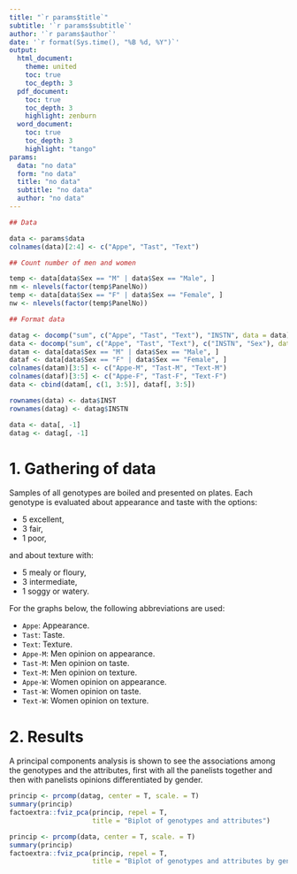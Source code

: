 ```yaml
---
title: "`r params$title`"
subtitle: '`r params$subtitle`'
author: '`r params$author`'
date: '`r format(Sys.time(), "%B %d, %Y")`'
output: 
  html_document:
    theme: united
    toc: true
    toc_depth: 3
  pdf_document:
    toc: true
    toc_depth: 3
    highlight: zenburn
  word_document:
    toc: true
    toc_depth: 3
    highlight: "tango"
params:
  data: "no data"
  form: "no data"
  title: "no data"
  subtitle: "no data"
  author: "no data"
---
```


```r

## Data

data <- params$data
colnames(data)[2:4] <- c("Appe", "Tast", "Text")

## Count number of men and women

temp <- data[data$Sex == "M" | data$Sex == "Male", ]
nm <- nlevels(factor(temp$PanelNo))
temp <- data[data$Sex == "F" | data$Sex == "Female", ]
nw <- nlevels(factor(temp$PanelNo))

## Format data

datag <- docomp("sum", c("Appe", "Tast", "Text"), "INSTN", data = data)
data <- docomp("sum", c("Appe", "Tast", "Text"), c("INSTN", "Sex"), data = data)
datam <- data[data$Sex == "M" | data$Sex == "Male", ]
dataf <- data[data$Sex == "F" | data$Sex == "Female", ]
colnames(datam)[3:5] <- c("Appe-M", "Tast-M", "Text-M")
colnames(dataf)[3:5] <- c("Appe-F", "Tast-F", "Text-F")
data <- cbind(datam[, c(1, 3:5)], dataf[, 3:5])

rownames(data) <- data$INST
rownames(datag) <- datag$INSTN

data <- data[, -1]
datag <- datag[, -1]

```

# 1. Gathering of data

Samples of all genotypes are boiled and presented on plates. Each genotype is evaluated about appearance and taste with the options:

- 5 excellent,
- 3 fair,
- 1 poor,

and about texture with:

- 5 mealy or floury,
- 3 intermediate,
- 1 soggy or watery.

For the graphs below, the following abbreviations are used:

- `Appe`: Appearance.
- `Tast`: Taste.
- `Text`: Texture.
- `Appe-M`: Men opinion on appearance.
- `Tast-M`: Men opinion on taste.
- `Text-M`: Men opinion on texture.
- `Appe-W`: Women opinion on appearance.
- `Tast-W`: Women opinion on taste.
- `Text-W`: Women opinion on texture.

# 2. Results

A principal components analysis is shown to see the associations among the genotypes and the attributes, first with all the panelists together and then with panelists opinions differentiated by gender.

```r
princip <- prcomp(datag, center = T, scale. = T)
summary(princip)
factoextra::fviz_pca(princip, repel = T,
                     title = "Biplot of genotypes and attributes")
```

```r
princip <- prcomp(data, center = T, scale. = T)
summary(princip)
factoextra::fviz_pca(princip, repel = T,
                     title = "Biplot of genotypes and attributes by gender")
```
